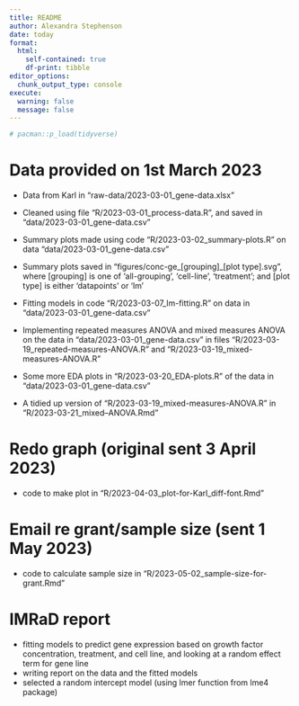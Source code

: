 ```yaml
---
title: README
author: Alexandra Stephenson
date: today
format: 
  html:
    self-contained: true
    df-print: tibble
editor_options:
  chunk_output_type: console
execute:
  warning: false
  message: false
---
```


```r
# pacman::p_load(tidyverse)
```

# Data provided on 1st March 2023

-   Data from Karl in "raw-data/2023-03-01_gene-data.xlsx"

-   Cleaned using file "R/2023-03-01_process-data.R", and saved in "data/2023-03-01_gene-data.csv"

-   Summary plots made using code "R/2023-03-02_summary-plots.R" on data "data/2023-03-01_gene-data.csv"

-   Summary plots saved in "figures/conc-ge\_\[grouping\]\_\[plot type\].svg", where \[grouping\] is one of 'all-grouping', 'cell-line', 'treatment'; and \[plot type\] is either 'datapoints' or 'lm'

-   Fitting models in code "R/2023-03-07_lm-fitting.R" on data in "data/2023-03-01_gene-data.csv"

-   Implementing repeated measures ANOVA and mixed measures ANOVA on the data in "data/2023-03-01_gene-data.csv" in files "R/2023-03-19_repeated-measures-ANOVA.R" and "R/2023-03-19_mixed-measures-ANOVA.R"

-   Some more EDA plots in "R/2023-03-20_EDA-plots.R" of the data in "data/2023-03-01_gene-data.csv"

-   A tidied up version of "R/2023-03-19_mixed-measures-ANOVA.R" in "R/2023-03-21_mixed--ANOVA.Rmd"

# Redo graph (original sent 3 April 2023)

-   code to make plot in "R/2023-04-03_plot-for-Karl_diff-font.Rmd"

# Email re grant/sample size (sent 1 May 2023)

-   code to calculate sample size in "R/2023-05-02_sample-size-for-grant.Rmd"

# IMRaD report

-   fitting models to predict gene expression based on growth factor concentration, treatment, and cell line, and looking at a random effect term for gene line
-   writing report on the data and the fitted models
-   selected a random intercept model (using lmer function from lme4 package)

